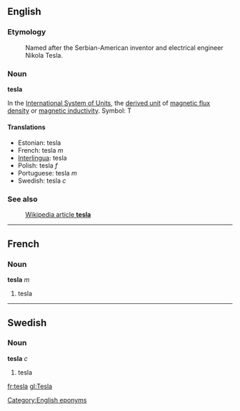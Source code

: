 ==English==
===Etymology===
:Named after the Serbian-American inventor and electrical engineer Nikola Tesla. [[Category:English eponyms]]

===Noun===
'''tesla'''

In the [[International System of Units]], the [[derived unit]] of [[magnetic flux density]] or [[magnetic inductivity]].  Symbol: T

====Translations====
*Estonian: tesla
*French: tesla ''m''
*[[Interlingua]]: tesla
*Polish: tesla ''f''
*Portuguese: tesla ''m''
*Swedish: tesla ''c''

===See also===
:[http://en.wikipedia.org/wiki/Tesla Wikipedia article '''tesla''']

----

==French==
===Noun===
'''tesla''' ''m''

#tesla
----

==Swedish==
===Noun===
'''tesla''' ''c''

#tesla

[[fr:tesla]]
[[gl:Tesla]]